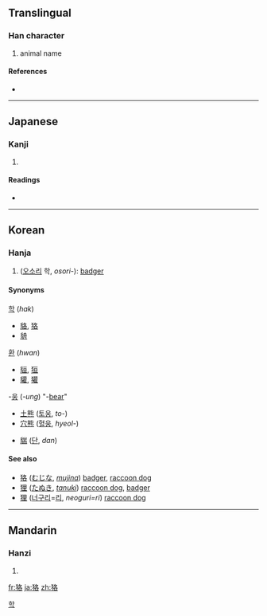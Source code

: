 {{also|貉}}
==Translingual==

===Han character===
{{Han char|rn=94|rad=犬|as=06|sn=9|four=|canj=大竹竹水口 (KHHER)}}

# animal name

====References====
* {{Han ref|kx=0710.060|dkj=20366|dj=1122.120|hdz=21345.060|uh=72E2|ud=29410}}

----

==Japanese==

===Kanji===
{{ja-kanji|grade=|rs=犬06}}

# {{defn|Japanese|sort=犬06}}

====Readings====
* {{ja-readings|on=[[かく]] (kaku)|kun=[[むじな]] ([[w:mujina|mujina]])}}

----

==Korean==

===Hanja===
{{ko-hanja|hangeul=학|eumhun=|rv=hak|mr=hak|y=hak}}

# ([[오소리]] 학, ''osori-''): [[badger]]

====Synonyms====
{{top3}}
; [[학]] (''hak'')
* [[貉]], [[狢]] 
* [[貈]]  
{{mid3}}
; [[환]] (''hwan'')
* [[貆]], [[狟]]
* [[貛]], [[獾]] 
{{mid3}}
; -[[웅]] (''-ung'') "-[[bear]]" 
* [[土熊]] ([[토웅]], ''to-'')
* [[穴熊]] ([[혈웅]], ''hyeol-'')
{{bottom}}
* [[貒]] ([[단]], ''dan'')

====See also====
* [[#Japanese|狢]] ([[むじな]], ''[[w:mujina|mujina]]'') [[badger]], [[raccoon dog]]
* [[狸#Japanese|狸]] ([[たぬき]], ''[[w:tanuki#Name|tanuki]]'') [[raccoon dog]], [[badger]] 
* [[狸#Korean|狸]] ([[너구리]]=[[리]], ''neoguri=ri'') [[raccoon dog]]  

[[Category:Hanja readings|학]]
 
----

==Mandarin==

===Hanzi===
{{cmn-hanzi|pin=[[hé]] ([[he2]]), [[xún]] ([[xun2]])|wg=ho<sup>2</sup>, hsün<sup>2</sup>}}

# {{defn|Mandarin|sort=犬06}}

[[fr:狢]]
[[ja:狢]]
[[zh:狢]]